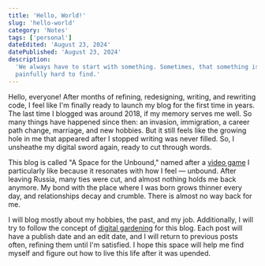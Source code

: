 ```yaml
---
title: 'Hello, World!'
slug: 'hello-world'
category: 'Notes'
tags: ['personal']
dateEdited: 'August 23, 2024'
datePublished: 'August 23, 2024'
description:
  'We always have to start with something. Sometimes, that something is
  painfully hard to find.'
---
```


Hello, everyone! After months of refining, redesigning, writing, and rewriting
code, I feel like I'm finally ready to launch my blog for the first time in
years. The last time I blogged was around 2018, if my memory serves me well. So
many things have happened since then: an invasion, immigration, a career path
change, marriage, and new hobbies. But it still feels like the growing hole in
me that appeared after I stopped writing was never filled. So, I unsheathe my
digital sword again, ready to cut through words.

This blog is called "A Space for the Unbound," named after a
[video game](https://en.wikipedia.org/wiki/A_Space_for_the_Unbound) I
particularly like because it resonates with how I feel — unbound. After leaving
Russia, many ties were cut, and almost nothing holds me back anymore. My bond
with the place where I was born grows thinner every day, and relationships decay
and crumble. There is almost no way back for me.

I will blog mostly about my hobbies, the past, and my job. Additionally, I will
try to follow the concept of
[digital gardening](https://maggieappleton.com/garden-history?ref=ideasurg.pub)
for this blog. Each post will have a publish date and an edit date, and I will
return to previous posts often, refining them until I'm satisfied. I hope this
space will help me find myself and figure out how to live this life after it was
upended.
